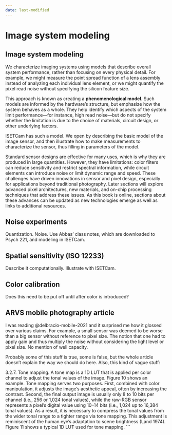 ```yaml
---
date: last-modified
---
```


# Image system modeling {#sensor-system-modeling}
## Image system modeling {#sensor-system-modeling-overview}

We characterize imaging systems using models that describe overall system performance, rather than focusing on every physical detail. For example, we might measure the point spread function of a lens assembly instead of analyzing each individual lens element, or we might quantify the pixel read noise without specifying the silicon feature size.

This approach is known as creating a **phenomenological model**. Such models are informed by the hardware’s structure, but emphasize how the system behaves as a whole. They help identify which aspects of the system limit performance—for instance, high read noise—but do not specify whether the limitation is due to the choice of materials, circuit design, or other underlying factors.

ISETCam has such a model.  We open by describing the basic model of the image sensor, and then illustrate how to make measurements to characterize the sensor, thus filling in parameters of the model.

Standard sensor designs are effective for many uses, which is why they are produced in large quantities. However, they have limitations: color filters can reduce sensitivity and restrict spectral information, while circuit elements can introduce noise or limit dynamic range and speed. These challenges have driven innovations in sensor and pixel design, especially for applications beyond traditional photography. Later sections will explore advanced pixel architectures, new materials, and on-chip processing techniques that address these issues. As this book is online, sections about these advances can be updated as new technologies emerge as well as links to additional resources.

## Noise experiments

Quantization.  Noise.  Use Abbas' class notes, which are downloaded to Psych 221, and modeling in ISETCam.

## Spatial sensitivity (ISO 12233)
Describe it computationally.  Illustrate with ISETCam.

## Color calibration
Does this need to be put off until after color is introduced?

## ARVS mobile photography article

I was reading @delbracio-mobile-2021 and it surprised me how it glossed over various claims. For example, a small sensor was deemed to be worse than a big sensor without reference to pixel size. The notion that one had to apply gain and thus multiply the noise without considering the light level or pixel size. No mention of well capacity.

Probably some of this stuff is true, some is false, but the whole article doesn't explain the way we should do here. Also, this kind of vague stuff:

3.2.7. Tone mapping. A tone map is a 1D LUT that is applied per color channel to adjust the tonal values of the image. Figure 10 shows an example. Tone mapping serves two purposes. First, combined with color manipulation, it adjusts the image’s aesthetic appeal, often by increasing the contrast. Second, the final output image is usually only 8 to 10 bits per channel (i.e., 256 or 1,024 tonal values), while the raw-RGB sensor represents a pixel’s digital value using 10–14 bits (i.e., 1,024 up to 16,384 tonal values). As a result, it is necessary to compress the tonal values from the wider tonal range to a tighter range via tone mapping. This adjustment is reminiscent of the human eye’s adaptation to scene brightness (Land 1974). Figure 11 shows a typical 1D LUT used for tone mapping.
```


